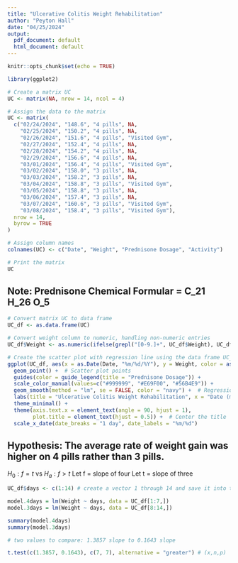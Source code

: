 ```yaml
---
title: "Ulcerative Colitis Weight Rehabilitation"
author: "Peyton Hall"
date: "04/25/2024"
output:
  pdf_document: default
  html_document: default
---
```


```r
knitr::opts_chunk$set(echo = TRUE)
```

```r
library(ggplot2)
```

```r
# Create a matrix UC
UC <- matrix(NA, nrow = 14, ncol = 4)

# Assign the data to the matrix
UC <- matrix(
  c("02/24/2024", "148.6", "4 pills", NA,
    "02/25/2024", "150.2", "4 pills", NA,
    "02/26/2024", "151.6", "4 pills", "Visited Gym",
    "02/27/2024", "152.4", "4 pills", NA,
    "02/28/2024", "154.2", "4 pills", NA,
    "02/29/2024", "156.6", "4 pills", NA,
    "03/01/2024", "156.4", "4 pills", "Visited Gym",
    "03/02/2024", "158.0", "3 pills", NA,
    "03/03/2024", "158.2", "3 pills", NA,
    "03/04/2024", "158.8", "3 pills", "Visited Gym",
    "03/05/2024", "158.8", "3 pills", NA,
    "03/06/2024", "157.4", "3 pills", NA,
    "03/07/2024", "160.6", "3 pills", "Visited Gym",
    "03/08/2024", "158.4", "3 pills", "Visited Gym"),
  nrow = 14,
  byrow = TRUE
)

# Assign column names
colnames(UC) <- c("Date", "Weight", "Prednisone Dosage", "Activity")

# Print the matrix
UC
```

## Note: Prednisone Chemical Formular = C_21 H_26 O_5

```r
# Convert matrix UC to data frame
UC_df <- as.data.frame(UC)

# Convert weight column to numeric, handling non-numeric entries
UC_df$Weight <- as.numeric(ifelse(grepl("[0-9.]+", UC_df$Weight), UC_df$Weight, NA))

# Create the scatter plot with regression line using the data frame UC_df
ggplot(UC_df, aes(x = as.Date(Date, "%m/%d/%Y"), y = Weight, color = as.factor(`Prednisone Dosage`))) +
  geom_point() +  # Scatter plot points
  guides(color = guide_legend(title = "Prednisone Dosage")) +
  scale_color_manual(values=c("#999999", "#E69F00", "#56B4E9")) +
  geom_smooth(method = "lm", se = FALSE, color = "navy") +  # Regression line
  labs(title = "Ulcerative Colitis Weight Rehabilitation", x = "Date (m/y)", y = "Weight (lbs)") +
  theme_minimal() +
  theme(axis.text.x = element_text(angle = 90, hjust = 1),
        plot.title = element_text(hjust = 0.5)) +  # Center the title
  scale_x_date(date_breaks = "1 day", date_labels = "%m/%d")
```

## Hypothesis: The average rate of weight gain was higher on 4 pills rather than 3 pills.

$H_0: f=t$ vs $H_a: f>t$
Let f = slope of four
Let t = slope of three
```r
UC_df$days <- c(1:14) # create a vector 1 through 14 and save it into the UC_df data frame

model.4days = lm(Weight ~ days, data = UC_df[1:7,])
model.3days = lm(Weight ~ days, data = UC_df[8:14,])

summary(model.4days)
summary(model.3days)

# two values to compare: 1.3857 slope to 0.1643 slope

t.test(c(1.3857, 0.1643), c(7, 7), alternative = "greater") # (x,n,p)
```

